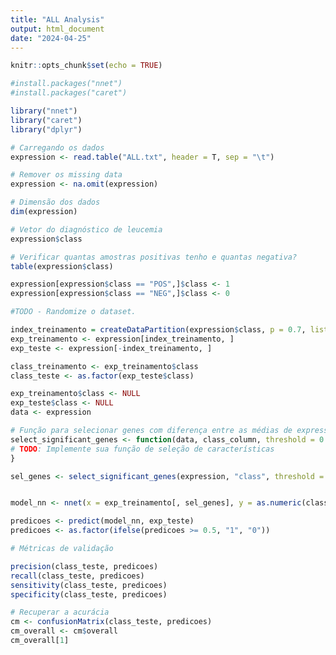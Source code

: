 ```yaml
---
title: "ALL Analysis"
output: html_document
date: "2024-04-25"
---
```


```r
knitr::opts_chunk$set(echo = TRUE)
```


```r
#install.packages("nnet")
#install.packages("caret")

library("nnet")
library("caret")
library("dplyr")

```

```r
# Carregando os dados
expression <- read.table("ALL.txt", header = T, sep = "\t")

# Remover os missing data
expression <- na.omit(expression)

# Dimensão dos dados
dim(expression)

# Vetor do diagnóstico de leucemia
expression$class

# Verificar quantas amostras positivas tenho e quantas negativa?
table(expression$class)

expression[expression$class == "POS",]$class <- 1
expression[expression$class == "NEG",]$class <- 0

```

```r

#TODO - Randomize o dataset.

index_treinamento = createDataPartition(expression$class, p = 0.7, list = FALSE)
exp_treinamento <- expression[index_treinamento, ]
exp_teste <- expression[-index_treinamento, ]

class_treinamento <- exp_treinamento$class
class_teste <- as.factor(exp_teste$class)

exp_treinamento$class <- NULL
exp_teste$class <- NULL
data <- expression

# Função para selecionar genes com diferença entre as médias de expressão entre dois grupos
select_significant_genes <- function(data, class_column, threshold = 0.05) {
# TODO: Implemente sua função de seleção de características 
}

sel_genes <- select_significant_genes(expression, "class", threshold = 1e-8)


model_nn <- nnet(x = exp_treinamento[, sel_genes], y = as.numeric(class_treinamento) , size = 10)

predicoes <- predict(model_nn, exp_teste)
predicoes <- as.factor(ifelse(predicoes >= 0.5, "1", "0"))

# Métricas de validação

precision(class_teste, predicoes)
recall(class_teste, predicoes)
sensitivity(class_teste, predicoes)
specificity(class_teste, predicoes)

# Recuperar a acurácia
cm <- confusionMatrix(class_teste, predicoes)
cm_overall <- cm$overall
cm_overall[1]

```





